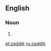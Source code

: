==English==

===Noun===
{{en-noun}}

# {{alternative spelling of|tsaddik}}

[[et:zaddik]]
[[ru:zaddik]]